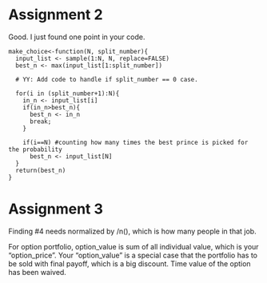 # Assignment 2

Good. I just found one point in your code.

    make_choice<-function(N, split_number){
      input_list <- sample(1:N, N, replace=FALSE)
      best_n <- max(input_list[1:split_number])
      
      # YY: Add code to handle if split_number == 0 case.
      
      for(i in (split_number+1):N){
        in_n <- input_list[i]
        if(in_n>best_n){
          best_n <- in_n
          break;
        }
        
        if(i==N) #counting how many times the best prince is picked for the probability
          best_n <- input_list[N]
      }
      return(best_n) 
    }

# Assignment 3
Finding #4 needs normalized by /n(), which is how many people in that job.

For option portfolio, option_value is sum of all individual value, which is your "option_price".
Your "option_value" is a special case that the portfolio has to be sold with final payoff, which is a big discount. Time value of the option has been waived.\
